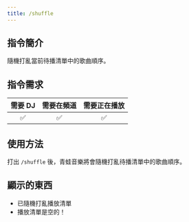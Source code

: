 ```yaml
---
title: /shuffle
---
```


## 指令簡介
<Info>
隨機打亂當前待播清單中的歌曲順序。
</Info>

## 指令需求
| 需要 DJ |	需要在頻道 | 需要正在播放 |
| :-----: | :-------: | :---------: |
|   ✅   |    ✅     |     ✅      |

## 使用方法
打出 `/shuffle` 後，青蛙音樂將會隨機打亂待播清單中的歌曲順序。

## 顯示的東西
- 已隨機打亂播放清單
- 播放清單是空的！